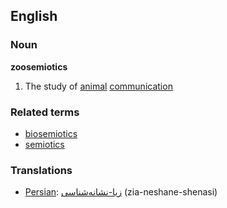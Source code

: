 ==English==
===Noun===
{{wikipedia}}
'''zoosemiotics'''
#The study of [[animal]] [[communication]]

===Related terms===
*[[biosemiotics]]
*[[semiotics]]

===Translations===
*[[Persian]]: [[زیا-نشانه‌شناسی]] (zia-neshane-shenasi)